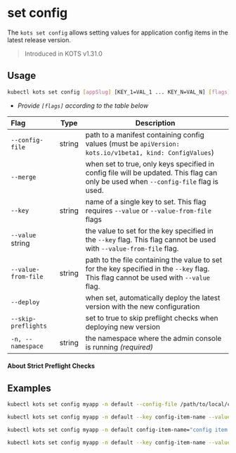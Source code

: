 

# set config

The `kots set config` allows setting values for application config items in the latest release version.

> Introduced in KOTS v1.31.0

## Usage

```bash
kubectl kots set config [appSlug] [KEY_1=VAL_1 ... KEY_N=VAL_N] [flags]
```

- _Provide `[flags]` according to the table below_

| Flag                | Type   | Description                                                                                                                           |
| :-------------------| ------ | ------------------------------------------------------------------------------------------------------------------------------------- |
| `--config-file`     | string | path to a manifest containing config values (must be `apiVersion: kots.io/v1beta1, kind: ConfigValues`)                               |
| `--merge`           |        | when set to true, only keys specified in config file will be updated. This flag can only be used when `--config-file` flag is used.   |
|`--key`              | string | name of a single key to set. This flag requires `--value` or `--value-from-file` flags                                                |
| `--value` string    |        | the value to set for the key specified in the `--key` flag. This flag cannot be used with `--value-from-file` flag.                   |
| `--value-from-file` | string | path to the file containing the value to set for the key specified in the `--key` flag. This flag cannot be used with `--value` flag. |
| `--deploy`          |        | when set, automatically deploy the latest version with the new configuration                                                          |
| `--skip-preflights` |        | set to true to skip preflight checks when deploying new version                                                                       |
| `-n, --namespace`   | string | the namespace where the admin console is running _(required)_                                                                         |


#### About Strict Preflight Checks

<PreflightsStrict/>


## Examples

```bash
kubectl kots set config myapp -n default --config-file /path/to/local/config.yaml
```

```bash
kubectl kots set config myapp -n default --key config-item-name --value-from-file /path/to/config/file/value.txt
```

```bash
kubectl kots set config myapp -n default config-item-name="config item value"
```

```bash
kubectl kots set config myapp -n default --key config-item-name --value "config item value"
```
